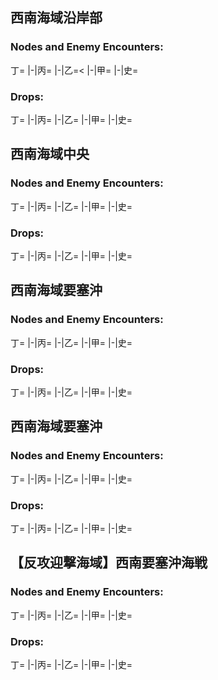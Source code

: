 

== 西南海域沿岸部 ==
{{Sortieworld|map = [[File:西南海域_map_1.jpg|500px]]|difficulty = ?|item = ?|exp = ?}}

=== Nodes and Enemy Encounters: ===
<tabber>丁=
|-|丙=
|-|乙=<
|-|甲=
|-|史=
</tabber>
=== Drops: ===
<tabber>丁=
|-|丙=
|-|乙=
|-|甲=
|-|史=
</tabber>

== 西南海域中央 ==
{{Sortieworld|map = [[File:西南海域_map_2.jpg|500px]]|difficulty = ?|item = ?|exp = ?}}

=== Nodes and Enemy Encounters: ===
<tabber>丁=
|-|丙=
|-|乙=
|-|甲=
|-|史=
</tabber>

=== Drops: ===
<tabber>丁=
|-|丙=
|-|乙=
|-|甲=
|-|史=
</tabber>

== 西南海域要塞沖 ==
{{Sortieworld|map = [[File:西南海域_map_3.jpg|500px]]|difficulty = ?|item = ?|exp = ?}}

=== Nodes and Enemy Encounters: ===
<tabber>丁=
|-|丙=
|-|乙=
|-|甲=
|-|史=
</tabber>

=== Drops: ===
<tabber>丁=
|-|丙=
|-|乙=
|-|甲=
|-|史=
</tabber>

== 西南海域要塞沖 ==
{{Sortieworld|map = [[File:西南海域_map_4.jpg|500px]]|difficulty = ?|item = ?|exp = ?}}

=== Nodes and Enemy Encounters: ===
<tabber>丁=
|-|丙=
|-|乙=
|-|甲=
|-|史=
</tabber>

=== Drops: ===
<tabber>丁=
|-|丙=
|-|乙=
|-|甲=
|-|史=
</tabber>

== 【反攻迎撃海域】西南要塞沖海戦 ==
{{Sortieworld|map = [[File:西南海域_event_map.jpg|500px]]|difficulty = ?|item = ?|exp = ?}}

=== Nodes and Enemy Encounters: ===
<tabber>丁=
|-|丙=
|-|乙=
|-|甲=
|-|史=
</tabber>

=== Drops: ===
<tabber>丁=
|-|丙=
|-|乙=
|-|甲=
|-|史=
</tabber>

{{VitaMapportal}}